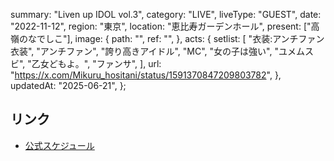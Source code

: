   summary: "Liven up IDOL vol.3",
  category: "LIVE",
  liveType: "GUEST",
  date: "2022-11-12",
  region: "東京",
  location: "恵比寿ガーデンホール",
  present: ["高嶺のなでしこ"],
  image: {
    path: "",
    ref: "",
  },
  acts: {
    setlist: [
      "衣装:アンチファン衣装",
      "アンチファン",
      "誇り高きアイドル",
      "MC",
      "女の子は強い",
      "ユメムスビ",
      "乙女どもよ。",
      "ファンサ",
    ],
    url: "https://x.com/Mikuru_hositani/status/1591370847209803782",
  },
  updatedAt: "2025-06-21",
};

## リンク

- [公式スケジュール](https://takanenonadeshiko.jp/?p=555)
